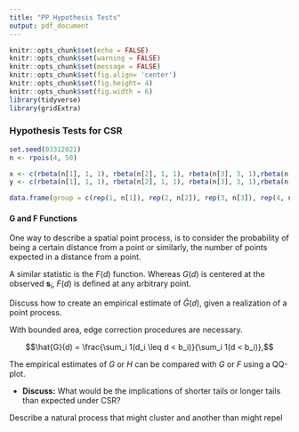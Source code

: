 ```yaml
---
title: "PP Hypothesis Tests"
output: pdf_document
---
```


```r
knitr::opts_chunk$set(echo = FALSE)
knitr::opts_chunk$set(warning = FALSE)
knitr::opts_chunk$set(message = FALSE)
knitr::opts_chunk$set(fig.align= 'center')
knitr::opts_chunk$set(fig.height= 4)
knitr::opts_chunk$set(fig.width = 6)
library(tidyverse)
library(gridExtra)
```

### Hypothesis Tests for CSR

\vfill

\vfill

\vfill

```r
set.seed(03312021)
n <- rpois(4, 50)

x <- c(rbeta(n[1], 1, 1), rbeta(n[2], 1, 1), rbeta(n[3], 3, 1),rbeta(n[4], 3, 3))
y <- c(rbeta(n[1], 1, 1), rbeta(n[2], 1, 1), rbeta(n[3], 3, 1),rbeta(n[4], 3, 3))

data.frame(group = c(rep(1, n[1]), rep(2, n[2]), rep(3, n[3]), rep(4, n[4])), x = x, y = y) %>% ggplot(aes(x=x, y=y)) + geom_point(alpha=.6) + facet_wrap(~group) + theme_bw()
```
\vfill
\vfill
\vfill
\newpage

#### G and F Functions

One way to describe a spatial point process, is to consider the probability of being a certain distance from a point or similarly, the number of points expected in a distance from a point.
\vfill


\vfill



\vfill
\vfill

\vfill
A similar statistic is the $F(d)$ function. Whereas $G(d)$ is centered at the observed $\boldsymbol{s}_i$, $F(d)$ is defined at any arbitrary point. 
\vfill

\newpage

Discuss how to create an empirical estimate of $\hat{G}(d)$, given a realization of a point process.

\vfill

With bounded area, edge correction procedures are necessary. 

$$\hat{G}(d) = \frac{\sum_i 1(d_i \leq d < b_i)}{\sum_i 1(d < b_i)},$$

\vfill
The empirical estimates of $G$ or $H$ can be compared with $G$ or $F$ using a QQ-plot.

\vfill

- __Discuss:__ What would be the implications of shorter tails or longer tails than expected under CSR?

\vfill

Describe a natural process that might cluster and another than might repel
\vfill
